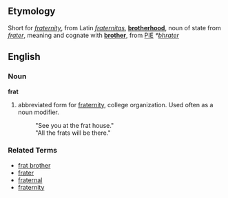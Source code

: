 ==Etymology==
Short for ''[[fraternity]]'', from Latin ''[[fraternitas]]'', '''[[brotherhood]]''', noun of state from ''[[frater]]'', meaning and cognate with '''[[brother]]''', from [[PIE]] ''*[[bhrater]]''

==English==
===Noun===
'''frat'''

# abbreviated form for [[fraternity]], college organization.  Used often as a noun modifier.
#: "See you at the frat house."
#: "All the frats will be there."

===Related Terms===
*[[frat brother]]
*[[frater]]
*[[fraternal]]
*[[fraternity]]